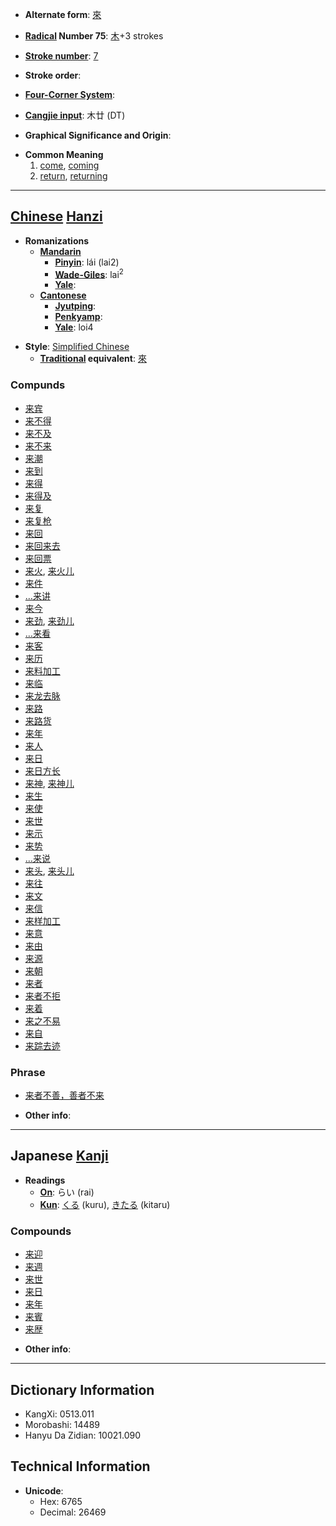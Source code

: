* '''Alternate form''': [[來]]

* '''[[Wiktionary:Chinese radical index| Radical]] Number 75''': [[Wiktionary:Chinese radical index 木|木]]+3 strokes

* '''[[Wiktionary:Chinese total strokes index|Stroke number]]''': [[Wiktionary:Chinese total strokes index 7|7]]

* '''Stroke order''': 

* '''[[Wiktionary:Chinese four corner index|Four-Corner System]]''': 

* '''[[Wiktionary:Chinese Cangjie index|Cangjie input]]''': 木廿 (DT)

* '''Graphical Significance and Origin''': 

* '''Common Meaning'''
*#[[come]], [[coming]]
*# [[return]], [[returning]]


----

== [[Chinese]] [[Hanzi]] ==

* '''Romanizations'''
** '''[[Mandarin]]'''
*** '''[[Pinyin]]''': lái (lai2)
*** '''[[Wade-Giles]]''': lai<sup>2</sup>
*** '''[[Yale]]''': 
** '''[[Cantonese]]'''
*** '''[[Jyutping]]''':
*** '''[[Penkyamp]]''': 
*** '''[[Yale]]''': loi4

* '''Style''': [[Simplified Chinese]] 
** '''[[Traditional Chinese|Traditional]] equivalent''': [[來]]

===Compunds===
*[[来宾]]
*[[来不得]]
*[[来不及]]
*[[来不来]]
*[[来潮]]
*[[来到]]
*[[来得]]
*[[来得及]]
*[[来复]]
*[[来复枪]]
*[[来回]]
*[[来回来去]]
*[[来回票]]
*[[来火]], [[来火儿]]
*[[来件]]
*[[…来讲]]
*[[来今]]
*[[来劲]], [[来劲儿]]
*[[…来看]]
*[[来客]]
*[[来历]]
*[[来料加工]]
*[[来临]]
*[[来龙去脉]]
*[[来路]]
*[[来路货]]
*[[来年]]
*[[来人]]
*[[来日]]
*[[来日方长]]
*[[来神]], [[来神儿]]
*[[来生]]
*[[来使]]
*[[来世]]
*[[来示]]
*[[来势]]
*[[…来说]]
*[[来头]], [[来头儿]]
*[[来往]]
*[[来文]]
*[[来信]]
*[[来样加工]]
*[[来意]]
*[[来由]]
*[[来源]]
*[[来朝]]
*[[来者]]
*[[来者不拒]]
*[[来着]]
*[[来之不易]]
*[[来自]]
*[[来踪去迹]]

===Phrase===
*[[来者不善，善者不来]]

* '''Other info''': 

----

== Japanese [[Kanji]] ==

* '''Readings'''
** '''[[On]]''': らい (rai)
** '''[[Kun]]''': [[くる]] (kuru), [[きたる]] (kitaru)

===Compounds===
*[[来迎]]
*[[来週]]
*[[来世]]
*[[来日]]
*[[来年]]
*[[来賓]]
*[[来歴]]

* '''Other info''':  

----

== Dictionary Information ==

* KangXi: 0513.011
* Morobashi: 14489
* Hanyu Da Zidian: 10021.090

== Technical Information ==

* '''Unicode''':
** Hex: 6765
** Decimal: 26469